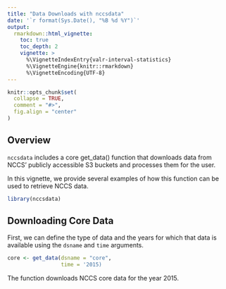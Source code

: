 ```yaml
---
title: "Data Downloads with nccsdata"
date: '`r format(Sys.Date(), "%B %d %Y")`'
output:
  rmarkdown::html_vignette:
    toc: true
    toc_depth: 2
    vignette: >
      %\VignetteIndexEntry{valr-interval-statistics}
      %\VignetteEngine{knitr::rmarkdown}
      %\VignetteEncoding{UTF-8}
---
```


```r
knitr::opts_chunk$set(
  collapse = TRUE,
  comment = "#>",
  fig.align = "center"
)
```

## Overview

`nccsdata` includes a core get_data() function that downloads data from NCCS'
publicly accessible S3 buckets and processes them for the user.

In this vignette, we provide several examples of how this function can be used
to retrieve NCCS data.

```r

library(nccsdata)
```

## Downloading Core Data

First, we can define the type of data and the years for which that data is
available using the `dsname` and `time` arguments.

```r
core <- get_data(dsname = "core",
                 time = '2015)
```

The function downloads NCCS core data for the year 2015.
